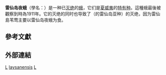{{Speciesbox 
| taxon = Agrotis laysanensis
| image = Agrotis-laysanensis.jpg
| status = EX | status_system = IUCN2.3
| status_ref = <ref name="iucn">{{IUCN2013.2|assessors=World Conservation Monitoring Centre|year=1996|id=707|title=Agrotis laysanensis|downloaded=2014-06-19}}</ref>
| authority = Rothschild, 1894
| synonyms =
* ''[[Prodenia|Prodenia]] laysanensis'' <small>Rothschild, 1894</small>
| range_map = Hawaiianislandchain USGS.png
| range_map_caption = 雷仙岛位于夏威夷的西北方向
}}
'''雷仙岛夜蛾'''（學名：{{lang|la|''Agrotis laysanensis''}}）是一种已[[灭绝|灭绝]]的[[蛾|蛾]]，它们是[[夏威夷|夏威夷]]{{link-en|雷仙岛|Laysan}}的[[特有种|特有种]]。這種蛾最後被觀察到時為1911年{{r|iucn}}。它的灭绝的同时也导致了{{link-en|雷仙島苇莺|Laysan millerbird}}（{{link-en|米尔苇莺|Millerbird}}的雷仙岛亚种）的灭绝，因为雷仙島苇莺主要以雷仙岛夜蛾为食。

==參考文獻==
{{reflist}}

==外部連結==
{{Taxonbar|from=Q139459}}
[[Category:IUCN紅色名錄絕滅物種|L]]
[[Category:地老虎屬|laysanensis]]
[[Category:1894年描述的昆虫|L]]